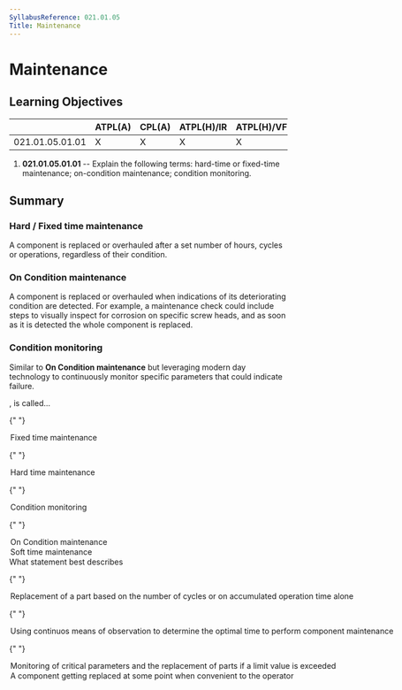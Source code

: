 ```yaml
---
SyllabusReference: 021.01.05
Title: Maintenance
---
```


# Maintenance

## Learning Objectives

|                 | ATPL(A) | CPL(A) | ATPL(H)/IR | ATPL(H)/VFR | CPL(H) | IR  | CBIR(A) |
| --------------- | ------- | ------ | ---------- | ----------- | ------ | --- | ------- |
| 021.01.05.01.01 | X       | X      | X          | X           | X      |     |         |

1.  **021.01.05.01.01** -- Explain the following terms: hard-time or fixed-time
    maintenance; on-condition maintenance; condition monitoring.

## Summary

### Hard / Fixed time maintenance

A component is replaced or overhauled after a set number of hours, cycles or
operations, regardless of their condition.

### On Condition maintenance

A component is replaced or overhauled when indications of its deteriorating
condition are detected. For example, a maintenance check could include steps to
visually inspect for corrosion on specific screw heads, and as soon as it is
detected the whole component is replaced.

### Condition monitoring

Similar to **On Condition maintenance** but leveraging modern day technology to
continuously monitor specific parameters that could indicate failure.

<Question id="449I12JXEM" lo="021.01.05.01.01">
  <Text variant="oneCorrect">
    <Subject />, is called...
  </Text>

{" "}

<Option
  subject={[
    [
      "Replacement of a part based on the number of cycles or on the time of use, regardless of its actual condition state",
    ],
  ]}
>
  Fixed time maintenance
</Option>

{" "}

<Option
  subject={[
    [
      "Replacement of a part based on the number of cycles or on the time of use, regardless of its actual condition state",
    ],
  ]}
>
  Hard time maintenance
</Option>

{" "}

<Option
  subject={[
    [
      "Using continuos means of observation to determine the optimal time to perform component maintenance",
    ],
  ]}
>
  Condition monitoring
</Option>

{" "}

<Option
  subject={[
    ["Replacing a part based on indicators of its deteriorating condition"],
  ]}
>
  On Condition maintenance
</Option>

  <Option
    subject={[
    [
      "A component getting replaced at some point when convenient to the operator",
    ],
    ]}
  >
    Soft time maintenance
  </Option>
</Question>

<Question id="UJ0TA4XXGK" lo="021.01.05.01.01">
  <Text variant="oneCorrect">
    What statement best describes <Subject />
  </Text>

{" "}

<Option subject={[["Fixed time maintenance"], ["Hard time maintenance"]]}>
  Replacement of a part based on the number of cycles or on accumulated
  operation time alone
</Option>

{" "}

<Option subject={[["Condition monitoring"]]}>
  Using continuos means of observation to determine the optimal time to perform
  component maintenance
</Option>

{" "}

<Option subject={[["On Condition maintenance"]]}>
  Monitoring of critical parameters and the replacement of parts if a limit
  value is exceeded
</Option>

  <Option subject={[["Soft time maintenance"]]}>
    A component getting replaced at some point when convenient to the operator
  </Option>
</Question>
